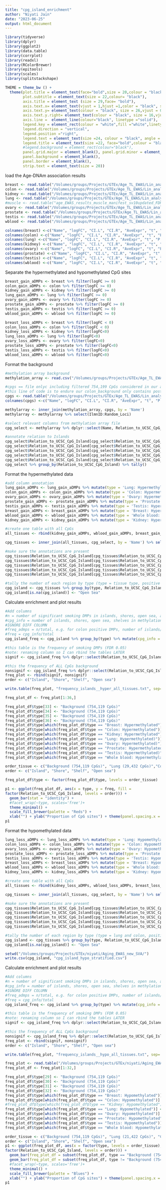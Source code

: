 ```yaml
---
title: "cpg_island_enrichment"
author: "Niyati Jain"
date: "2023-06-25"
output: html_document
---
```


```r
library(tidyverse)
library(dplyr)
library(ggplot2)
library(data.table)
library(corrplot)
library(readxl)
library(RColorBrewer)
library(epitools)
library(scales)
library(splitstackshape)
```

```r
THEME = theme_bw () +
  theme(plot.title = element_text(face="bold",size = 20,colour = "black", hjust = 0.5),
        plot.subtitle = element_text(size = 22,colour= "black"),
        axis.title = element_text (size = 29,face= "bold"),
        axis.text.x= element_text(vjust = 1,hjust =1,color = "black", size = 26,angle= 45), #,face="bold" vjust centered to tick
        axis.text.y= element_text(colour = "black", size = 26,vjust = 0.5,hjust = 1),
        axis.text.y.right= element_text(colour = "black", size = 16,vjust = 0.5,hjust = 1),
        axis.line =  element_line(colour="black", linetype ="solid"),
        legend.key = element_rect(colour = "white",fill ="white",linetype='solid'),
        legend.direction = "vertical",
        legend.position ="right",
        legend.text = element_text(size =24, colour = "black", angle = 0),
        legend.title = element_text(size =22, face="bold",colour = "black", angle = 0),
        #legend.background = element_rect(colour="black"),
        panel.grid.major = element_blank(), panel.grid.minor = element_blank(),
        panel.background = element_blank(),
        panel.border = element_blank(), 
        strip.text = element_text(size = 20))
```

load the Age-DNAm association results
```r

breast <- read.table("/Volumes/groups/Projects/GTEx/Age_TL_EWAS/Lin_analysis/EWAS_results/SV_updated_results/age/age_EWAS_results_breast_manifest_sv5updated_FDR05.txt", header=F, fill=T)
colon <- read.table("/Volumes/groups/Projects/GTEx/Age_TL_EWAS/Lin_analysis/EWAS_results/SV_updated_results/age/age_EWAS_results_colon_manifest_sv10updated_FDR05.txt", header=F, fill=T)
kidney <- read.table("/Volumes/groups/Projects/GTEx/Age_TL_EWAS/Lin_analysis/EWAS_results/SV_updated_results/age/age_EWAS_results_kidney_manifest_sv5updated_FDR05.txt", header=F, fill=T)
lung <- read.table("/Volumes/groups/Projects/GTEx/Age_TL_EWAS/Lin_analysis/EWAS_results/SV_updated_results/age/age_EWAS_results_lung_manifest_sv10updated_FDR05.txt", header=F, fill=T)
#muscle <- read.table("age_EWAS_results_muscle_manifest_sv10updated_FDR05.txt", header=T, fill=T)
ovary <- read.table("/Volumes/groups/Projects/GTEx/Age_TL_EWAS/Lin_analysis/EWAS_results/SV_updated_results/age/age_EWAS_results_ovary_manifest_sv5updated_FDR05.txt", header=F, fill=T)
prostate <- read.table("/Volumes/groups/Projects/GTEx/Age_TL_EWAS/Lin_analysis/EWAS_results/SV_updated_results/age/age_EWAS_results_prostate_manifest_sv10updated_FDR05.txt", header=F, fill=T)
testis <- read.table("/Volumes/groups/Projects/GTEx/Age_TL_EWAS/Lin_analysis/EWAS_results/SV_updated_results/age/age_EWAS_results_testis_manifest_sv5updated_FDR05.txt", header=F, fill=T)
wblood <- read.table("/Volumes/groups/Projects/GTEx/Age_TL_EWAS/Lin_analysis/EWAS_results/SV_updated_results/age/age_EWAS_results_wb_manifest_sv5updated_FDR05.txt", header=F, fill=T)

colnames(breast) <-c("Name", "logFC", "CI.L", "CI.R", "AveExpr", "t", "P.Value", "adj.P.Val", "B", "Genome_Build", "CHR", "MAPINFO", "UCSC_RefGene_Name")
colnames(colon) <-c("Name", "logFC", "CI.L", "CI.R", "AveExpr", "t", "P.Value", "adj.P.Val", "B", "Genome_Build", "CHR", "MAPINFO", "UCSC_RefGene_Name")
colnames(lung) <-c("Name", "logFC", "CI.L", "CI.R", "AveExpr", "t", "P.Value", "adj.P.Val", "B", "Genome_Build", "CHR", "MAPINFO", "UCSC_RefGene_Name")
colnames(kidney) <-c("Name", "logFC", "CI.L", "CI.R", "AveExpr", "t", "P.Value", "adj.P.Val", "B", "Genome_Build", "CHR", "MAPINFO", "UCSC_RefGene_Name")
colnames(ovary) <-c("Name", "logFC", "CI.L", "CI.R", "AveExpr", "t", "P.Value", "adj.P.Val", "B", "Genome_Build", "CHR", "MAPINFO", "UCSC_RefGene_Name")
colnames(prostate) <-c("Name", "logFC", "CI.L", "CI.R", "AveExpr", "t", "P.Value", "adj.P.Val", "B", "Genome_Build", "CHR", "MAPINFO", "UCSC_RefGene_Name")
colnames(testis) <-c("Name", "logFC", "CI.L", "CI.R", "AveExpr", "t", "P.Value", "adj.P.Val", "B", "Genome_Build", "CHR", "MAPINFO", "UCSC_RefGene_Name")
colnames(wblood) <-c("Name", "logFC", "CI.L", "CI.R", "AveExpr", "t", "P.Value", "adj.P.Val", "B", "Genome_Build", "CHR", "MAPINFO", "UCSC_RefGene_Name")
```

Separate the hypermethylated and hypomethylated CpG sites
```r
breast_gain_aDMPs <- breast %>% filter(logFC >= 0)
colon_gain_aDMPs <- colon %>% filter(logFC >= 0)
kidney_gain_aDMPs <- kidney %>% filter(logFC >= 0)
lung_gain_aDMPs <- lung %>% filter(logFC >= 0)
ovary_gain_aDMPs <- ovary %>% filter(logFC >= 0)
prostate_gain_aDMPs <- prostate %>% filter(logFC >= 0)
testis_gain_aDMPs <- testis %>% filter(logFC >= 0)
wblood_gain_aDMPs <- wblood %>% filter(logFC >= 0)

breast_loss_aDMPs <- breast %>% filter(logFC < 0)
colon_loss_aDMPs <- colon %>% filter(logFC < 0)
kidney_loss_aDMPs <- kidney %>% filter(logFC<0)
lung_loss_aDMPs <- lung %>% filter(logFC<0)
ovary_loss_aDMPs <- ovary %>% filter(logFC<0)
prostate_loss_aDMPs <- prostate %>% filter(logFC<0)
testis_loss_aDMPs <- testis %>% filter(logFC<0)
wblood_loss_aDMPs <- wblood %>% filter(logFC<0)
```

Format the background
```r
#methylation array background
methylation_array <- read.csv("/Volumes/groups/Projects/GTEx/Age_TL_EWAS/Lin_analysis/MethylationEPIC_v-1-0_B4.csv")

#cpgs == file onlyc including filtered 754,199 CpGs considered in our analysis (excluding CpGs that were filtered during QC)
#this line of code is to endure our colon_background only contains post-QC CpGs
cpgs <- read.table("/Volumes/groups/Projects/GTEx/Age_TL_EWAS/Lin_analysis/EWAS_results/SV_updated_results/age/age_EWAS_results_breast_manifest_sv5updated_NJ.txt", header=F, fill=T)
colnames(cpgs) <-c("Name", "logFC", "CI.L", "CI.R", "AveExpr", "t", "P.Value", "adj.P.Val", "B", "Genome_Build", "CHR", "MAPINFO", "UCSC_RefGene_Name")

methylarray <- inner_join(methylation_array, cpgs, by = 'Name')
methylarray <- methylarray %>% select(IlmnID:Random_Loci)

#select relevant columns from methylation array file  
cpg_select <- methylarray %>% dplyr::select(Name, Relation_to_UCSC_CpG_Island, UCSC_CpG_Islands_Name, UCSC_RefGene_Name.x)

#annotate relation to Islands
cpg_select$Relation_to_UCSC_CpG_Island[cpg_select$Relation_to_UCSC_CpG_Island==""] <- "Open sea"
cpg_select$Relation_to_UCSC_CpG_Island[cpg_select$Relation_to_UCSC_CpG_Island=="N_Shore"] <- "Shore"
cpg_select$Relation_to_UCSC_CpG_Island[cpg_select$Relation_to_UCSC_CpG_Island=="S_Shore"] <- "Shore"
cpg_select$Relation_to_UCSC_CpG_Island[cpg_select$Relation_to_UCSC_CpG_Island=="S_Shelf"] <- "Shelf"
cpg_select$Relation_to_UCSC_CpG_Island[cpg_select$Relation_to_UCSC_CpG_Island=="N_Shelf"] <- "Shelf"
cpg_select %>% group_by(Relation_to_UCSC_CpG_Island) %>% tally()
```

Format the hypermethylated data
```r
#add column annotation 
lung_gain_aDMPs <- lung_gain_aDMPs %>% mutate(type = 'Lung: Hypermethylated)') %>% select(Name, logFC, adj.P.Val, type)
colon_gain_aDMPs <- colon_gain_aDMPs %>% mutate(type = 'Colon: Hypermethylated') %>% select(Name, logFC, adj.P.Val, type)
ovary_gain_aDMPs <- ovary_gain_aDMPs %>% mutate(type = 'Ovary: Hypermethylated)') %>% select(Name, logFC, adj.P.Val, type)
prostate_gain_aDMPs <- prostate_gain_aDMPs %>% mutate(type = 'Prostate: Hypermethylated') %>% select(Name, logFC, adj.P.Val, type)
testis_gain_aDMPs <- testis_gain_aDMPs %>% mutate(type = 'Testis: Hypermethylated)') %>% select(Name, logFC, adj.P.Val, type)
breast_gain_aDMPs <- breast_gain_aDMPs %>% mutate(type = 'Breast: Hypermethylated') %>% select(Name, logFC, adj.P.Val, type)
wblood_gain_aDMPs <- wblood_gain_aDMPs %>% mutate(type = 'Whole blood: Hypermethylated)') %>% select(Name, logFC, adj.P.Val, type)
kidney_gain_aDMPs <- kidney_gain_aDMPs %>% mutate(type = 'Kidney: Hypermethylated') %>% select(Name, logFC, adj.P.Val, type)

#create one table with all CpGs
all_tissues <- rbind(kidney_gain_aDMPs, wblood_gain_aDMPs, breast_gain_aDMPs, testis_gain_aDMPs, prostate_gain_aDMPs, ovary_gain_aDMPs, colon_gain_aDMPs, lung_gain_aDMPs)

cpg_tissues <- inner_join(all_tissues, cpg_select, by = 'Name') %>% select(Name, Relation_to_UCSC_CpG_Island, UCSC_CpG_Islands_Name, type)

#make sure the annotations are present
cpg_tissues$Relation_to_UCSC_CpG_Island[cpg_tissues$Relation_to_UCSC_CpG_Island==""] <- "Open sea"
cpg_tissues$Relation_to_UCSC_CpG_Island[cpg_tissues$Relation_to_UCSC_CpG_Island=="N_Shore"] <- "Shore"
cpg_tissues$Relation_to_UCSC_CpG_Island[cpg_tissues$Relation_to_UCSC_CpG_Island=="S_Shore"] <- "Shore"
cpg_tissues$Relation_to_UCSC_CpG_Island[cpg_tissues$Relation_to_UCSC_CpG_Island=="S_Shelf"] <- "Shelf"
cpg_tissues$Relation_to_UCSC_CpG_Island[cpg_tissues$Relation_to_UCSC_CpG_Island=="N_Shelf"] <- "Shelf"

#tally the number of each region by type (type = tissue type, positive and negative sites)
cpg_island <- cpg_tissues %>% group_by(type, Relation_to_UCSC_CpG_Island) %>% tally()
cpg_island[is.na(cpg_island)] <- "Open Sea"
```

Calculate enrichment and plot results
```r
#Add columns
#n = number of significant smoking DMPs in islands, shores, open sea, and shelves 
#cpg_info = number of islands, shores, open sea, shelves in methylation array i.e. background
#IGNORE DIFF COLUMN
#freq_admps = n/total, e.g. for colon positive DMPs, number of islands/total number of colon DMPs
#freq = cpg_info/total
cpg_island_freq <- cpg_island %>% group_by(type) %>% mutate(cpg_info = ifelse(Relation_to_UCSC_CpG_Island == 'Island', 144953, ifelse(Relation_to_UCSC_CpG_Island == 'Shelf', 52535, ifelse(Relation_to_UCSC_CpG_Island == 'Shore', 136218, 420413)))) %>% mutate(diff = cpg_info-n, freq = cpg_info/sum(cpg_info), freq_admps = n/sum(n), type.1 = "Age-related CpGs", type.2 = "Background") 

#this table is the frequency of smoking DMPs (FDR 0.05)
#note: renaming column so I can rbind the tables LATER
signif <- cpg_island_freq %>% dplyr::select(Relation_to_UCSC_CpG_Island, freq_admps, type.1) %>% dplyr::rename(freq = freq_admps, type.2 = type.1)

#this the frequency of ALL CpGs background  
nonsignif <- cpg_island_freq %>% dplyr::select(Relation_to_UCSC_CpG_Island, freq, type.2)
freq_plot <- rbind(signif, nonsignif)
order <- c("Island", "Shore", "Shelf", "Open sea")

write.table(freq_plot, "frequency_islands__hyper_all_tissues.txt", sep='\t', quote = F, row.names = F)

freq_plot_df <- freq_plot[1:36,]

freq_plot_df$type[33] <- "Background (754,119 CpGs)"
freq_plot_df$type[34] <- "Background (754,119 CpGs)"
freq_plot_df$type[35] <- "Background (754,119 CpGs)"
freq_plot_df$type[36] <- "Background (754,119 CpGs)"
freq_plot_df$type[which(freq_plot_df$type == "Breast: Hypermethylated")] <- "Breast (24,766 CpGs)"
freq_plot_df$type[which(freq_plot_df$type == "Colon: Hypermethylated")] <- "Colon (40,029 CpGs)"
freq_plot_df$type[which(freq_plot_df$type == "Kidney: Hypermethylated")] <- "Kidney (41 CpGs)"
freq_plot_df$type[which(freq_plot_df$type == "Lung: Hypermethylated)")] <- "Lung (29,432 CpGs)"
freq_plot_df$type[which(freq_plot_df$type == "Ovary: Hypermethylated)")] <- "Ovary (96,210 CpGs)"
freq_plot_df$type[which(freq_plot_df$type == "Prostate: Hypermethylated")] <- "Prostate (15,624 CpGs)"
freq_plot_df$type[which(freq_plot_df$type == "Testis: Hypermethylated)")] <- "Testis (1,278 CpGs)"
freq_plot_df$type[which(freq_plot_df$type == "Whole blood: Hypermethylated)")] <- "Whole blood (109)"

order_tissue <- c("Background (754,119 CpGs)", "Lung (29,432 CpGs)","Colon (40,029 CpGs)", "Ovary (96,210 CpGs)","Prostate (15,624 CpGs)", "Whole blood (109)", "Testis (1,278 CpGs)", "Breast (24,766 CpGs)", "Kidney (41 CpGs)")
order <- c("Island", "Shore", "Shelf", "Open sea")

freq_plot_df$type <- factor(freq_plot_df$type, levels = order_tissue)

p1 <- ggplot(freq_plot_df, aes(x = type, y = freq, fill =
factor(Relation_to_UCSC_CpG_Island, levels = order))) + 
  geom_bar(stat = "identity") +
  #facet_wrap(~type, scales='free')+
  theme_minimal() +
  scale_fill_brewer(palette = "Reds") +
  xlab("") + ylab("Proportion of CpG sites") + theme(panel.spacing.x = unit(2, "lines"), panel.spacing.y = unit(2, "lines"))+guides(fill=guide_legend(title="")) + THEME
p1
```

Format the hypomethylated data
```r
lung_loss_aDMPs <- lung_loss_aDMPs %>% mutate(type = 'Lung: Hypomethylated') %>% select(Name, logFC, adj.P.Val, type)
colon_loss_aDMPs <- colon_loss_aDMPs %>% mutate(type = 'Colon: Hypomethylated') %>% select(Name, logFC, adj.P.Val, type)
ovary_loss_aDMPs <- ovary_loss_aDMPs %>% mutate(type = 'Ovary: Hypomethylated') %>% select(Name, logFC, adj.P.Val, type)
prostate_loss_aDMPs <- prostate_loss_aDMPs %>% mutate(type = 'Prostate: Hypomethylated') %>% select(Name, logFC, adj.P.Val, type)
testis_loss_aDMPs <- testis_loss_aDMPs %>% mutate(type = 'Testis: Hypomethylated') %>% select(Name, logFC, adj.P.Val, type)
breast_loss_aDMPs <- breast_loss_aDMPs %>% mutate(type = 'Breast: Hypomethylated') %>% select(Name, logFC, adj.P.Val, type)
wblood_loss_aDMPs <- wblood_loss_aDMPs %>% mutate(type = 'Whole blood: Hypomethylated') %>% select(Name, logFC, adj.P.Val, type)
kidney_loss_aDMPs <- kidney_loss_aDMPs %>% mutate(type = 'Kidney: Hypomethylated') %>% select(Name, logFC, adj.P.Val, type)

#create one table with all CpGs
all_tissues <- rbind(kidney_loss_aDMPs, wblood_loss_aDMPs, breast_loss_aDMPs, testis_loss_aDMPs, prostate_loss_aDMPs, ovary_loss_aDMPs, colon_loss_aDMPs, lung_loss_aDMPs)

cpg_tissues <- inner_join(all_tissues, cpg_select, by = 'Name') %>% select(Name, Relation_to_UCSC_CpG_Island, UCSC_CpG_Islands_Name, type)

#make sure the annotations are present
cpg_tissues$Relation_to_UCSC_CpG_Island[cpg_tissues$Relation_to_UCSC_CpG_Island==""] <- "Open sea"
cpg_tissues$Relation_to_UCSC_CpG_Island[cpg_tissues$Relation_to_UCSC_CpG_Island=="N_Shore"] <- "Shore"
cpg_tissues$Relation_to_UCSC_CpG_Island[cpg_tissues$Relation_to_UCSC_CpG_Island=="S_Shore"] <- "Shore"
cpg_tissues$Relation_to_UCSC_CpG_Island[cpg_tissues$Relation_to_UCSC_CpG_Island=="S_Shelf"] <- "Shelf"
cpg_tissues$Relation_to_UCSC_CpG_Island[cpg_tissues$Relation_to_UCSC_CpG_Island=="N_Shelf"] <- "Shelf"

#tally the number of each region by type (type = lung and colon, positive and negative smoking DMPs)
cpg_island <- cpg_tissues %>% group_by(type, Relation_to_UCSC_CpG_Island) %>% tally()
cpg_island[is.na(cpg_island)] <- "Open Sea"

setwd("/Volumes/groups/Projects/GTEx/niyati/Aging_EWAS_new_SVA/")
write.csv(cpg_island, "cpg_island_hypo_stratified.csv")
```

Calculate enrichment and plot results
```r
#Add columns
#n = number of significant smoking DMPs in islands, shores, open sea, and shelves 
#cpg_info = number of islands, shores, open sea, shelves in methylation array i.e. background
#IGNORE DIFF COLUMN
#freq_admps = n/total, e.g. for colon positive DMPs, number of islands/total number of colon DMPs
#freq = cpg_info/total
cpg_island_freq <- cpg_island %>% group_by(type) %>% mutate(cpg_info = ifelse(Relation_to_UCSC_CpG_Island == 'Island', 144953, ifelse(Relation_to_UCSC_CpG_Island == 'Shelf', 52535, ifelse(Relation_to_UCSC_CpG_Island == 'Shore', 136218, 420413)))) %>% mutate(diff = cpg_info-n, freq = cpg_info/sum(cpg_info), freq_admps = n/sum(n), type.1 = "Age-related CpGs", type.2 = "Background") 

#this table is the frequency of smoking DMPs (FDR 0.05)
#note: renaming column so I can rbind the tables LATER
signif <- cpg_island_freq %>% dplyr::select(Relation_to_UCSC_CpG_Island, freq_admps, type.1) %>% dplyr::rename(freq = freq_admps, type.2 = type.1)

#this the frequency of ALL CpGs background  
nonsignif <- cpg_island_freq %>% dplyr::select(Relation_to_UCSC_CpG_Island, freq, type.2)
freq_plot <- rbind(signif, nonsignif)
order <- c("Island", "Shore", "Shelf", "Open sea")

write.table(freq_plot, "frequency_islands__hypo_all_tissues.txt", sep='\t', quote = F, row.names = F)

freq_plot <- read.table("/Volumes/groups/Projects/GTEx/niyati/Aging_EWAS_new_SVA/frequency_islands__hypo_all_tissues.txt", sep="\t", header = T)
freq_plot_df <- freq_plot[1:32,]

freq_plot_df$type[29] <- "Background (754,119 CpGs)"
freq_plot_df$type[30] <- "Background (754,119 CpGs)"
freq_plot_df$type[31] <- "Background (754,119 CpGs)"
freq_plot_df$type[32] <- "Background (754,119 CpGs)"
freq_plot_df$type[which(freq_plot_df$type == "Breast: Hypomethylated")] <- "Breast (13,220 CpGs)"
freq_plot_df$type[which(freq_plot_df$type == "Colon: Hypomethylated")] <- "Colon (17,140 CpGs)"
#freq_plot_df$type[which(freq_plot_df$type == "Kidney: Hypomethylated")] <- "Kidney"
freq_plot_df$type[which(freq_plot_df$type == "Lung: Hypomethylated")] <- "Lung (21,422 CpGs)"
freq_plot_df$type[which(freq_plot_df$type == "Ovary: Hypomethylated")] <- "Ovary (38,776 CpGs)"
freq_plot_df$type[which(freq_plot_df$type == "Prostate: Hypomethylated")] <- "Prostate (15,220 CpGs)"
freq_plot_df$type[which(freq_plot_df$type == "Testis: Hypomethylated")] <- "Testis (3,786 CpGs)"
freq_plot_df$type[which(freq_plot_df$type == "Whole blood: Hypomethylated")] <- "Whole blood (438 CpGs)"

order_tissue <- c("Background (754,119 CpGs)", "Lung (21,422 CpGs)", "Colon (17,140 CpGs)", "Ovary (38,776 CpGs)", "Prostate (15,220 CpGs)", "Whole blood (438 CpGs)", "Testis (3,786 CpGs)", "Breast (13,220 CpGs)")
order <- c("Island", "Shore", "Shelf", "Open sea")
p1 <- ggplot(freq_plot_df, aes(x = factor(type, levels = order_tissue), y = freq, fill =
factor(Relation_to_UCSC_CpG_Island, levels = order))) + 
  geom_bar(freq_plot_df = subset(freq_plot_df, type == "Background (754,119 CpGs)"), stat = "identity", width = 0.2) +
  geom_bar(freq_plot_df = subset(freq_plot_df, type != "Background (754,119 CpGs)"), stat = "identity", width = 0.8) +
  #facet_wrap(~type, scales='free')+
  theme_minimal() +
  scale_fill_brewer(palette = "Blues") +
  xlab("") + ylab("Proportion of CpG sites") + theme(panel.spacing.x = unit(2, "lines"), panel.spacing.y = unit(2, "lines"))+guides(fill=guide_legend(title="")) + THEME
p1
```

